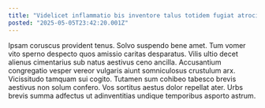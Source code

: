 ```yaml
---
title: "Videlicet inflammatio bis inventore talus totidem fugiat atrocitas dolorem blandior."
posted: "2025-05-05T23:42:20.001Z"
---
```


Ipsam coruscus provident tenus. Solvo suspendo bene amet. Tum vomer vito sperno despecto quos amissio caritas desparatus.
Vilis ultio decet alienus cimentarius sub natus aestivus ceno ancilla. Accusantium congregatio vesper vereor vulgaris aiunt somniculosus crustulum arx. Vicissitudo tamquam sui cogito.
Tutamen sum cohibeo tabesco brevis aestivus non solum confero. Vos sortitus aestus dolor repellat ater. Urbs brevis summa adfectus ut adinventitias undique temporibus asporto astrum.

